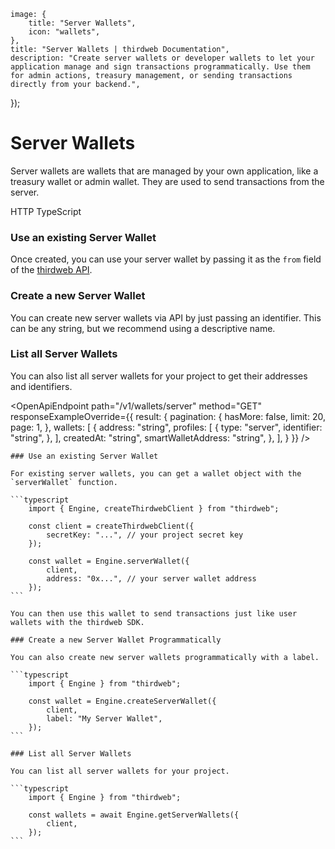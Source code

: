 
    image: {
        title: "Server Wallets",
        icon: "wallets",
    },
    title: "Server Wallets | thirdweb Documentation",
    description: "Create server wallets or developer wallets to let your application manage and sign transactions programmatically. Use them for admin actions, treasury management, or sending transactions directly from your backend.",
});

# Server Wallets

Server wallets are wallets that are managed by your own application, like a treasury wallet or admin wallet. They are used to send transactions from the server.

<Tabs defaultValue="http">
  <TabsList>
    <TabsTrigger value="http" className="flex items-center gap-2 [&>p]:mb-0">
      <EngineIcon className="w-4 h-4 mr-2" />
      HTTP
    </TabsTrigger>
    <TabsTrigger value="typescript" className="flex items-center gap-2 [&>p]:mb-0">
      <TypeScriptIcon className="w-4 h-4 mr-2" />
      TypeScript
    </TabsTrigger>
  </TabsList>

  <TabsContent value="http">

### Use an existing Server Wallet

Once created, you can use your server wallet by passing it as the `from` field of the [thirdweb API](https://api.thirdweb.com/reference#tag/transactions/post/v1/transactions).

### Create a new Server Wallet

You can create new server wallets via API by just passing an identifier. This can be any string, but we recommend using a descriptive name.

<OpenApiEndpoint path="/v1/wallets/server" method="POST" />

### List all Server Wallets

You can also list all server wallets for your project to get their addresses and identifiers.

<OpenApiEndpoint path="/v1/wallets/server" method="GET" responseExampleOverride={{
    result: {
      pagination: {
        hasMore: false,
        limit: 20,
        page: 1,
      },
      wallets: [
        {
          address: "string",
          profiles: [
            {
              type: "server",
              identifier: "string",
            },
          ],
          createdAt: "string",
          smartWalletAddress: "string",
        },
      ],
    }
}} />

  </TabsContent>

  <TabsContent value="typescript">

    ### Use an existing Server Wallet

    For existing server wallets, you can get a wallet object with the `serverWallet` function.

    ```typescript
        import { Engine, createThirdwebClient } from "thirdweb";

        const client = createThirdwebClient({
            secretKey: "...", // your project secret key
        });

        const wallet = Engine.serverWallet({
            client,
            address: "0x...", // your server wallet address
        });
    ```

    You can then use this wallet to send transactions just like user wallets with the thirdweb SDK.

    ### Create a new Server Wallet Programmatically

    You can also create new server wallets programmatically with a label.

    ```typescript
        import { Engine } from "thirdweb";

        const wallet = Engine.createServerWallet({
            client,
            label: "My Server Wallet",
        });
    ```

    ### List all Server Wallets

    You can list all server wallets for your project.

    ```typescript
        import { Engine } from "thirdweb";

        const wallets = await Engine.getServerWallets({
            client,
        });
    ```
  </TabsContent>
</Tabs>
